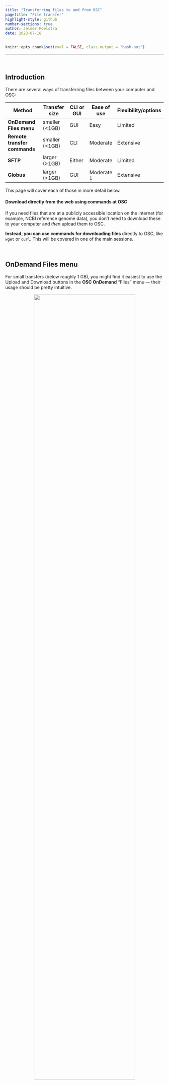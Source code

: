 ```yaml
---
title: "Transferring files to and from OSC"
pagetitle: "File transfer"
highlight-style: github
number-sections: true
author: Jelmer Poelstra
date: 2023-07-18
---
```


```r
knitr::opts_chunk$set(eval = FALSE, class.output = "bash-out")
```

-----

<br>

## Introduction

There are several ways of transferring files between your computer and OSC:

| Method                            | Transfer size         | CLI or GUI        | Ease of use   | Flexibility/options   |
|-----------------------------------|-----------------------|-------------------|---------------|-----------------------|
| **OnDemand Files menu**           | smaller (<1GB)        | GUI               | Easy          | Limited               |
| **Remote transfer commands**      | smaller (<1GB)        | CLI               | Moderate      | Extensive             |
| **SFTP**                          | larger (>1GB)         | Either            | Moderate      | Limited               |
| **Globus**                        | larger (>1GB)         | GUI               | Moderate [^1] | Extensive             |

[^1]: But the initial setup for Globus is quite involved and a bit counterintuitive.

This page will cover each of those in more detail below.

::: {.callout-tip}
#### Download directly from the web using commands at OSC
If you need files that are at a publicly accessible location on the internet
(for example, NCBI reference genome data),
you don't need to download these to your computer and _then_ upload them to OSC.

**Instead, you can use commands for downloading files** directly to OSC,
like `wget` or `curl`.
This will be covered in one of the main sessions.
:::

<br>

## OnDemand Files menu

For small transfers (below roughly 1 GB),
you might find it easiest to use the Upload and Download
buttons in the **OSC OnDemand** "Files" menu &mdash;
their usage should be pretty intuitive.
  
<p align="center"><img src=img/ondemand_transfer.png width="80%"></p>

<br>

## Remote transfer commands

For small transfers, you can also use a **remote transfer command** like `scp`,
or a more advanced one like `rsync` or `rclone`.
Such commands can provide a more convenient transfer method than OnDemand
if you want to keep certain
directories synced between OSC and your computer.

The reason you shouldn't use this for very large transfers is that the transfer
will happen using a login node.

### `scp`

One option is `scp` (secure copy), which works much like the regular `cp` command,
including that you'll need `-r` for recursive transfers.

The key difference is that we have to somehow refer to a path on a remote computer,
and we do so by starting with the remote computer's address,
followed by `:`, and then the path:

```bash
# Copy from remote (OSC) to local (your computer):
scp <user>@pitzer.osc.edu:<remote-path> <local-path>

# Copy from local (your computer) to remote (OSC)
scp <local-path> <user>@pitzer.osc.edu:<remote-path>
```

Here are two examples of copying from OSC to your local computer:

```bash
# Copy a file from OSC to a local computer - namely, to your current working dir ('.'):
scp jelmer@pitzer.osc.edu:/fs/ess/PAS0471/jelmer/mcic-scripts/misc/fastqc.sh .

# Copy a directory from OSC to a local computer - namely, to your home dir ('~'):
scp -r jelmer@pitzer.osc.edu:/fs/ess/PAS0471/jelmer/mcic-scripts ~
```

And two examples of copying from your local computer to OSC:

```bash
# Copy a file from your computer to OSC --
# namely, a file in from your current working dir to your home dir at OSC:
scp fastqc.sh jelmer@pitzer.osc.edu:~

# Copy a file from my local computer's Desktop to the Scratch dir for PAS0471:
scp /Users/poelstra.1/Desktop/fastqc.sh jelmer@pitzer.osc.edu:/fs/scratch/PAS0471
```

Some nuances for remote copying:

- As the above code implies, in both cases (remote-to-local and local-to-remote),
  you will **issue the copying commands from your local computer.**

- For the remote computer (OSC), the **path should always be absolute**,
  whereas that for your local computer can be either relative or absolute.

- Since all files can be accessed at the same paths at Pitzer and at Owens,
  it doesn't matter whether you use `@pitzer.osc.edu` or `@owens.osc.edu` in
  the `scp` command.
 
::: {.callout-note}
#### Transferring directly to and from OneDrive

If your OneDrive is mounted on or synced to your local computer
(i.e., if you can see it in your computer's file brower),
you can also transfer directly between OSC and OneDrive.

For example, the path to my OneDrive files on my laptop is:  
`/Users/poelstra.1/Library/CloudStorage/OneDrive-TheOhioStateUniversity`.  
So if I had a file called `fastqc.sh` in my top-level OneDrive dir,
I could transfer it to my Home dir at OSC as follows:

```bash
scp /Users/poelstra.1/Library/CloudStorage/OneDrive-TheOhioStateUniversity jelmer@pitzer.osc.edu:~
```

:::

<br>

### `rsync`

Another option, which I can recommend,
is the `rsync` command,
especially when you have directories that you repeatedly want to sync:
**`rsync` won't copy any files that are identical in source and destination**.

A useful combination of options is `-avz --progress`:

- `-a` enables archival mode (among other things, this makes it work recursively).
- `-v` increases verbosity &mdash; tells you what is being copied.
- `-z` enables compressed file transfer (=> generally faster).
- `--progress` to show transfer progress for individual files.

The way to refer to remote paths is the same as with `scp`.
For example, I could copy a `dir_with_results` in my local Home dir to my
OSC Home dir as follows:

```bash
rsync -avz --progress ~/dir_with_results jelmer@owens.osc.edu:~
```

::: {.callout-warning}
#### Trailing slashes in `rsync`

One tricky aspect of using `rsync` is that the presence/absence of a
**trailing slash for source directories** makes a difference for its behavior.
The following commands work as intended &mdash;
to create a backup copy of a `scripts` dir inside a dir called `backup`[^2]:

[^2]: For simplicity, these commands are copying between local dirs,
      which is also possible with `rsync`.

```bash
# With trailing slash: copy the *contents* of source "scripts" into target "scripts":
rsync -avz scripts/ backup/scripts

# Without trailing slash: copy the source dir "scripts" into target dir "backup"
rsync -avz scripts backup
```

But these commands don't:

```bash
# This would result in a dir 'backup/scripts/scripts':
rsync -avz scripts backup/scripts

# This would copy the files in "scripts" straight into "backup":
rsync -avz scripts/ backup
```

:::

<br>

## SFTP

The first of two options for larger transfers is **SFTP**.
You can use the **`sftp` command** when you have access to a Unix shell on your computer,
and this what I'll cover below.

::: {.callout-note}
#### SFTP with a GUI
If you have Windows without e.g. [WSL](https://learn.microsoft.com/en-us/windows/wsl/install)
or Git Bash
(see the top of the [SSH page on this site](osc_ssh.qmd) for more details),
you can use a GUI-based SFTP client instead like
[WinSCP](https://winscp.net/eng/index.php), [Cyberduck](https://cyberduck.io/),
or [FileZilla](https://filezilla-project.org).
CyberDuck also works on Mac, and FileZilla works on all operating systems,
if you prefer to do SFTP transfers with a GUI, but I won't cover their usage here.
:::

### Logging in

To log in to OSC's SFTP server, issue the following command in your local
computer's terminal,
substituting `<user>` by your OSC username:

```bash
sftp <user>@sftp.osc.edu   # E.g., 'jelmer@sftp.osc.edu'
```

``` .bash-out
The authenticity of host 'sftp.osc.edu (192.148.247.136)' can't be established.
ED25519 key fingerprint is SHA256:kMeb1PVZ1XVDEe2QiSumbM33w0SkvBJ4xeD18a/L0eQ.
This key is not known by any other names
Are you sure you want to continue connecting (yes/no/[fingerprint])?
```

If this is your first time connecting to OSC SFTP server,
you'll get a message like the one shown above:
you should type `yes` to confirm.

Then, you may be asked for your OSC password, and after that,
you should see a "welcome" message like this:

``` .bash-out
******************************************************************************

This system is for the use of authorized users only.  Individuals using
this computer system without authority, or in excess of their authority,
are subject to having all of their activities on this system monitored
and recorded by system personnel.  In the course of monitoring individuals
improperly using this system, or in the course of system maintenance,
the activities of authorized users may also be monitored.  Anyone using
this system expressly consents to such monitoring and is advised that if
such monitoring reveals possible evidence of criminal activity, system
personnel may provide the evidence of such monitoring to law enforcement
officials.

******************************************************************************
Connected to sftp.osc.edu.
```

Now, you will have an `sftp` prompt (`sftp>`) instead of a regular shell prompt.

Familiar commands like `ls`, `cd`, and `pwd` will operate on the remote computer
(OSC, in this case),
and there are **local counterparts for them: `lls`, `lcd`, `lpwd`** &mdash;
for example:

```bash
# NOTE: I am prefacing sftp commands with the 'sftp>' prompt to make it explicit
#       these should be issued in an sftp session; but don't type that part.
sftp> pwd
```

``` .bash-out
Remote working directory: /users/PAS0471/jelmer
```

```bash
sftp> lpwd
```

``` .bash-out
Local working directory: /Users/poelstra.1/Desktop
```

<br>

### _Uploading_ files to OSC

To upload files to OSC, use `sftp`'s **`put` command**.

The syntax is `put <local-path> <remote-path>`,
and unlike with `scp` etc., you don't need to include the address to the remote
(because in an `stfp` session, you are simultaneously connected to both computers).
But like with `cp` and `scp`, you'll need the `-r` flag for recursive transfers,
i.e. transferring a directory and its contents.

```bash
# Upload fastqc.sh in a dir 'scripts' on your local computer to the PAS0471 Scratch dir:
sftp> put scripts/fastqc.sh /fs/scratch/PAS0471/sandbox

# Use -r to transfer directories:
sftp> put -r scripts /fs/scratch/PAS0471/sandbox

# You can use wildcards to upload multiple files:
sftp> put scripts/*sh /fs/scratch/PAS0471/sandbox
```

::: {.callout-warning}
#### `sftp` is primitive
The `~` shortcut to your Home directory does not work in `sftp`!

`sftp` is generally quite primitive and you also cannot use, for example,
tab completion or the recalling of previous commands with the up arrow.
:::

<br>

### _Downloading_ files from OSC

To download files from OSC, use the `get` command,
which has the syntax `get <remote-path> <local-path>`
(this is the other way around from `put` in that the remote path comes first,
but the same in that both use the order `<source> <target>`, like `cp` and so on).

For example:

```bash
sftp> get /fs/scratch/PAS0471/mcic-scripts/misc/fastqc.sh .

sftp> get -r /fs/scratch/PAS0471/sandbox/ .
```

<br>

### Closing the SFTP connection 

When you're done, you can type `exit` or press <kbd>Ctrl</kbd>+<kbd>D</kbd>
to exit the `sftp` prompt.

<br>

## Globus

The second option for large transfers is **Globus**,
which has a browser-based GUI,
and is especially your best bet for very large transfers.
Some advantages of using Globus are that:

- It checks whether all files were transferred correctly and completely
- It can pause and resume automatically when you e.g. turn off your computer for a while
- It can be used to share files from OSC directly with collaborators even at
  different institutions.

Globus does need some setup,
including the installation of a piece of software that will run in the
background on your computer.

- Globus installation and configuration instructions:
  [Windows](https://docs.globus.org/how-to/globus-connect-personal-windows) /
  [Mac](https://docs.globus.org/how-to/globus-connect-personal-mac) /
  [Linux](https://docs.globus.org/how-to/globus-connect-personal-linux)
- [Globus transfer instructions](https://docs.globus.org/how-to/get-started/)
- [OSC's page on Globus](https://www.osc.edu/resources/getting_started/howto/howto_use_globus_overview)

<br><br>

